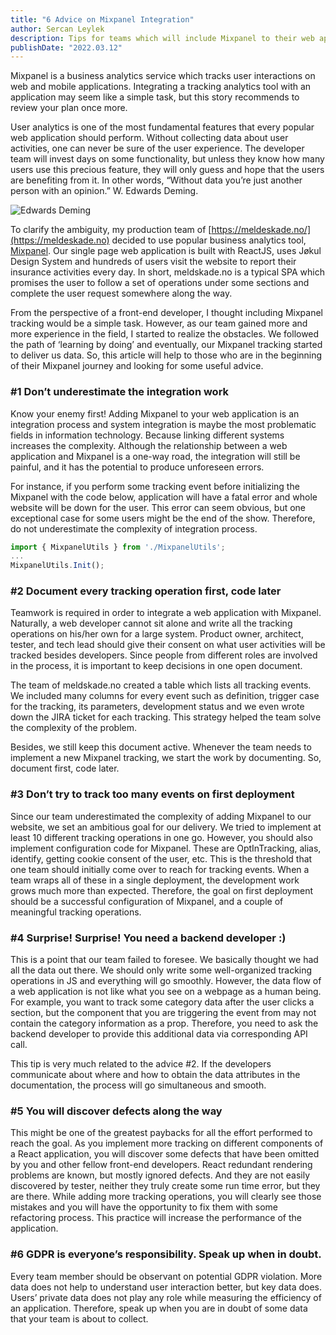 ```yaml
---
title: "6 Advice on Mixpanel Integration"
author: Sercan Leylek
description: Tips for teams which will include Mixpanel to their web applications.
publishDate: "2022.03.12"
---
```


<Ingress>
    Mixpanel is a business analytics service which tracks user interactions on web and mobile applications. Integrating
    a tracking analytics tool with an application may seem like a simple task, but this story recommends to review your
    plan once more.
</Ingress>

User analytics is one of the most fundamental features that every popular web application should perform.
Without collecting data about user activities, one can never be sure of the user experience.
The developer team will invest days on some functionality, but unless they know how many users use this precious feature,
they will only guess and hope that the users are benefiting from it.
In other words, “Without data you’re just another person with an opinion.” W. Edwards Deming.

![Edwards Deming](/assets/blog/quote-edwards-deming-data-opinion.jpg)

To clarify the ambiguity, my production team of [https://meldeskade.no/](https://meldeskade.no) decided to use popular business analytics tool, [Mixpanel](https://mixpanel.com/).
Our single page web application is built with ReactJS, uses Jøkul Design System and hundreds of users visit the website
to report their insurance activities every day.
In short, meldskade.no is a typical SPA which promises the user to follow a set of operations
under some sections and complete the user request somewhere along the way.

From the perspective of a front-end developer, I thought including Mixpanel tracking would be a simple task. However, as our team gained more and more experience in the field, I started to realize the obstacles. We followed the path of ‘learning by doing’ and eventually, our Mixpanel tracking started to deliver us data. So, this article will help to those who are in the beginning of their Mixpanel journey and looking for some useful advice.

### #1 Don’t underestimate the integration work

Know your enemy first! Adding Mixpanel to your web application is an integration process and system integration is maybe the most problematic fields in information technology. Because linking different systems increases the complexity. Although the relationship between a web application and Mixpanel is a one-way road, the integration will still be painful, and it has the potential to produce unforeseen errors.

For instance, if you perform some tracking event before initializing the Mixpanel with the code below, application will have a fatal error and whole website will be down for the user. This error can seem obvious, but one exceptional case for some users might be the end of the show. Therefore, do not underestimate the complexity of integration process.

```javascript
import { MixpanelUtils } from './MixpanelUtils';
...
MixpanelUtils.Init();
```

### #2 Document every tracking operation first, code later

Teamwork is required in order to integrate a web application with Mixpanel. Naturally, a web developer cannot sit alone and write all the tracking operations on his/her own for a large system. Product owner, architect, tester, and tech lead should give their consent on what user activities will be tracked besides developers. Since people from different roles are involved in the process, it is important to keep decisions in one open document.

The team of meldskade.no created a table which lists all tracking events. We included many columns for every event such as definition, trigger case for the tracking, its parameters, development status and we even wrote down the JIRA ticket for each tracking. This strategy helped the team solve the complexity of the problem.

Besides, we still keep this document active. Whenever the team needs to implement a new Mixpanel tracking, we start the work by documenting. So, document first, code later.

### #3 Don’t try to track too many events on first deployment

Since our team underestimated the complexity of adding Mixpanel to our website, we set an ambitious goal for our delivery. We tried to implement at least 10 different tracking operations in one go. However, you should also implement configuration code for Mixpanel. These are OptInTracking, alias, identify, getting cookie consent of the user, etc. This is the threshold that one team should initially come over to reach for tracking events. When a team wraps all of these in a single deployment, the development work grows much more than expected. Therefore, the goal on first deployment should be a successful configuration of Mixpanel, and a couple of meaningful tracking operations.

### #4 Surprise! Surprise! You need a backend developer :)

This is a point that our team failed to foresee. We basically thought we had all the data out there. We should only write some well-organized tracking operations in JS and everything will go smoothly. However, the data flow of a web application is not like what you see on a webpage as a human being. For example, you want to track some category data after the user clicks a section, but the component that you are triggering the event from may not contain the category information as a prop. Therefore, you need to ask the backend developer to provide this additional data via corresponding API call.

This tip is very much related to the advice #2. If the developers communicate about where and how to obtain the data attributes in the documentation, the process will go simultaneous and smooth.

### #5 You will discover defects along the way

This might be one of the greatest paybacks for all the effort performed to reach the goal. As you implement more tracking on different components of a React application, you will discover some defects that have been omitted by you and other fellow front-end developers. React redundant rendering problems are known, but mostly ignored defects. And they are not easily discovered by tester, neither they truly create some run time error, but they are there. While adding more tracking operations, you will clearly see those mistakes and you will have the opportunity to fix them with some refactoring process. This practice will increase the performance of the application.

### #6 GDPR is everyone’s responsibility. Speak up when in doubt.

Every team member should be observant on potential GDPR violation. More data does not help to understand user interaction better, but key data does. Users’ private data does not play any role while measuring the efficiency of an application. Therefore, speak up when you are in doubt of some data that your team is about to collect.

